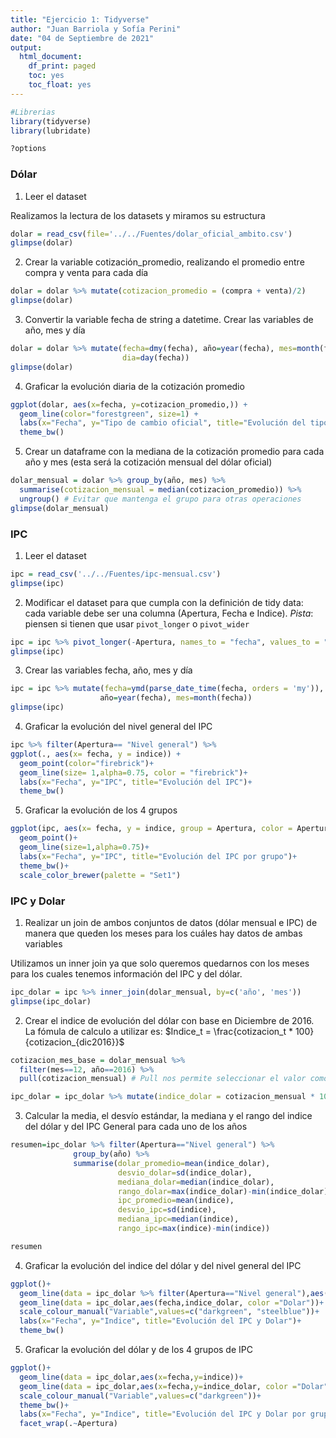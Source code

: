```yaml
---
title: "Ejercicio 1: Tidyverse"
author: "Juan Barriola y Sofía Perini"
date: "04 de Septiembre de 2021"
output:
  html_document:
    df_print: paged
    toc: yes
    toc_float: yes
---
```


<style type="text/css">
div.main-container {
  max-width: 1600px;
  margin-left: auto;
  margin-right: auto;
}
</style>


```r
#Librerias
library(tidyverse)
library(lubridate)

```


```r
?options
```

### Dólar

1. Leer el dataset

Realizamos la lectura de los datasets y miramos su estructura

```r
dolar = read_csv(file='../../Fuentes/dolar_oficial_ambito.csv')
glimpse(dolar)
```

2. Crear la variable cotización_promedio, realizando el promedio entre compra y venta para cada día

```r
dolar = dolar %>% mutate(cotizacion_promedio = (compra + venta)/2)
glimpse(dolar)
```

3. Convertir la variable fecha de string a datetime. Crear las variables de año, mes y día 

```r
dolar = dolar %>% mutate(fecha=dmy(fecha), año=year(fecha), mes=month(fecha),
                         dia=day(fecha))
glimpse(dolar)
```

4. Graficar la evolución diaria de la cotización promedio

```r
ggplot(dolar, aes(x=fecha, y=cotizacion_promedio,)) +
  geom_line(color="forestgreen", size=1) +
  labs(x="Fecha", y="Tipo de cambio oficial", title="Evolución del tipo de cambio oficial")+
  theme_bw()
```

5. Crear un dataframe con la mediana de la cotización promedio para cada año y mes (esta será la cotización mensual del dólar oficial)

```r
dolar_mensual = dolar %>% group_by(año, mes) %>%
  summarise(cotizacion_mensual = median(cotizacion_promedio)) %>% 
  ungroup() # Evitar que mantenga el grupo para otras operaciones
glimpse(dolar_mensual)
```


### IPC

1. Leer el dataset 

```r
ipc = read_csv('../../Fuentes/ipc-mensual.csv')
glimpse(ipc)
```

2. Modificar el dataset para que cumpla con la definición de tidy data: cada variable debe ser una columna (Apertura, Fecha e Indice). *Pista*: piensen si tienen que usar `pivot_longer` o `pivot_wider`

```r
ipc = ipc %>% pivot_longer(-Apertura, names_to = "fecha", values_to = "indice")
glimpse(ipc)
```

3. Crear las variables fecha, año, mes y día

```r
ipc = ipc %>% mutate(fecha=ymd(parse_date_time(fecha, orders = 'my')),
                    año=year(fecha), mes=month(fecha))
glimpse(ipc)
```

4. Graficar la evolución del nivel general del IPC

```r
ipc %>% filter(Apertura== "Nivel general") %>% 
ggplot(., aes(x= fecha, y = indice)) +
  geom_point(color="firebrick")+
  geom_line(size= 1,alpha=0.75, color = "firebrick")+
  labs(x="Fecha", y="IPC", title="Evolución del IPC")+
  theme_bw()
```

5. Graficar la evolución de los 4 grupos

```r
ggplot(ipc, aes(x= fecha, y = indice, group = Apertura, color = Apertura )) +
  geom_point()+
  geom_line(size=1,alpha=0.75)+
  labs(x="Fecha", y="IPC", title="Evolución del IPC por grupo")+
  theme_bw()+
  scale_color_brewer(palette = "Set1")
```

### IPC y Dolar 

1. Realizar un join de ambos conjuntos de datos (dólar mensual e IPC) de manera que queden los meses para los cuáles hay datos de ambas variables 

Utilizamos un inner join ya que solo queremos quedarnos con los meses para los cuales tenemos información del IPC y del dólar.

```r
ipc_dolar = ipc %>% inner_join(dolar_mensual, by=c('año', 'mes'))
glimpse(ipc_dolar)
```

2. Crear el indice de evolución del dólar con base en Diciembre de 2016. La fómula de calculo a utilizar es:
$Indice_t = \frac{cotizacion_t * 100}{cotizacion_{dic2016}}$

```r

cotizacion_mes_base = dolar_mensual %>%
  filter(mes==12, año==2016) %>%
  pull(cotizacion_mensual) # Pull nos permite seleccionar el valor como un número, select lo traería como un dataframe 

ipc_dolar = ipc_dolar %>% mutate(indice_dolar = cotizacion_mensual * 100 / cotizacion_mes_base)
```

3. Calcular la media, el desvío estándar, la mediana y el rango del indice del dólar y del IPC General para cada uno de los años

```r
resumen=ipc_dolar %>% filter(Apertura=="Nivel general") %>%
              group_by(año) %>% 
              summarise(dolar_promedio=mean(indice_dolar),
                        desvio_dolar=sd(indice_dolar),
                        mediana_dolar=median(indice_dolar),
                        rango_dolar=max(indice_dolar)-min(indice_dolar),
                        ipc_promedio=mean(indice),
                        desvio_ipc=sd(indice),
                        mediana_ipc=median(indice),
                        rango_ipc=max(indice)-min(indice))

resumen
```

4. Graficar la evolución del indice del dólar y del nivel general del IPC 

```r
ggplot()+
  geom_line(data = ipc_dolar %>% filter(Apertura=="Nivel general"),aes(x=fecha,y=indice, color ="IPC Nivel general"))+
  geom_line(data = ipc_dolar,aes(fecha,indice_dolar, color ="Dolar"))+
  scale_colour_manual("Variable",values=c("darkgreen", "steelblue"))+
  labs(x="Fecha", y="Indice", title="Evolución del IPC y Dolar")+
  theme_bw()

```

5. Graficar la evolución del dólar y de los 4 grupos de IPC

```r
ggplot()+
  geom_line(data = ipc_dolar,aes(x=fecha,y=indice))+
  geom_line(data = ipc_dolar,aes(x=fecha,y=indice_dolar, color ="Dolar"))+
  scale_colour_manual("Variable",values=c("darkgreen"))+
  theme_bw()+
  labs(x="Fecha", y="Indice", title="Evolución del IPC y Dolar por grupo")+
  facet_wrap(.~Apertura)

```

